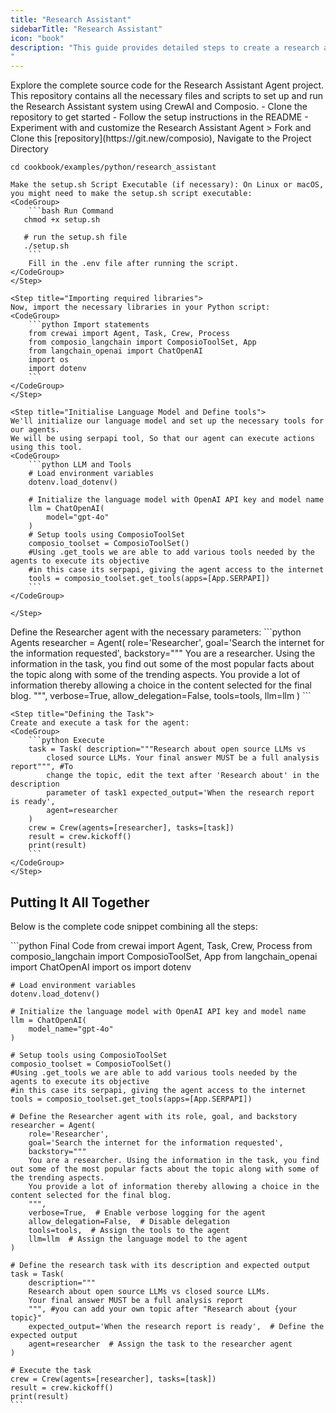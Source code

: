 ```yaml
---
title: "Research Assistant"
sidebarTitle: "Research Assistant"
icon: "book"
description: "This guide provides detailed steps to create a research assistant agent that leverages CrewAI, Composio, and ChatGPT to perform web searches and compile research reports. Ensure you have Python 3.8 or higher installed.
"
---
```

<Card title="Research Assistant Agent GitHub Repository" icon="github" href="https://www.github.com/ComposioHQ/composio/blob/master/python/examples/research_assistant/">
  Explore the complete source code for the Research Assistant Agent project. This repository contains all the necessary files and scripts to set up and run the Research Assistant system using CrewAI and Composio.
  <CardBody>
    - Clone the repository to get started
    - Follow the setup instructions in the README
    - Experiment with and customize the Research Assistant Agent
  </CardBody>
</Card>
<Steps>
    <Step title="Run the `setup.sh` file">
    > Fork and Clone this [repository](https://git.new/composio), Navigate to the Project Directory 
   
   `cd cookbook/examples/python/research_assistant`

    Make the setup.sh Script Executable (if necessary): On Linux or macOS, you might need to make the setup.sh script executable:
    <CodeGroup>
        ```bash Run Command
       chmod +x setup.sh

       # run the setup.sh file
       ./setup.sh
        ```
        Fill in the .env file after running the script.
    </CodeGroup>
    </Step>

    <Step title="Importing required libraries">
    Now, import the necessary libraries in your Python script:
    <CodeGroup>
        ```python Import statements
        from crewai import Agent, Task, Crew, Process
        from composio_langchain import ComposioToolSet, App
        from langchain_openai import ChatOpenAI
        import os
        import dotenv
        ```
    </CodeGroup>
    </Step>

    <Step title="Initialise Language Model and Define tools">
    We'll initialize our language model and set up the necessary tools for our agents.
    We will be using serpapi tool, So that our agent can execute actions using this tool.    
    <CodeGroup>
        ```python LLM and Tools 
        # Load environment variables
        dotenv.load_dotenv()

        # Initialize the language model with OpenAI API key and model name
        llm = ChatOpenAI(
            model="gpt-4o"
        )
        # Setup tools using ComposioToolSet
        composio_toolset = ComposioToolSet()
        #Using .get_tools we are able to add various tools needed by the agents to execute its objective
        #in this case its serpapi, giving the agent access to the internet
        tools = composio_toolset.get_tools(apps=[App.SERPAPI])
        ```
    </CodeGroup>

    </Step>

   <Step title="Defining the Agent">
   Define the Researcher agent with the necessary parameters:
   <CodeGroup>
       ```python Agents
        researcher = Agent(
            role='Researcher',
            goal='Search the internet for the information requested',
            backstory="""
            You are a researcher. Using the information in the task, you find out some of the most popular facts about the topic along with some of the trending aspects.
            You provide a lot of information thereby allowing a choice in the content selected for the final blog.
            """,
            verbose=True,
            allow_delegation=False,
            tools=tools,
            llm=llm
        )
       ```

   </CodeGroup>
   </Step>

    <Step title="Defining the Task">
    Create and execute a task for the agent:
    <CodeGroup>
        ```python Execute
        task = Task( description="""Research about open source LLMs vs
            closed source LLMs. Your final answer MUST be a full analysis report""", #To
            change the topic, edit the text after 'Research about' in the description
            parameter of task1 expected_output='When the research report is ready',
            agent=researcher
        )
        crew = Crew(agents=[researcher], tasks=[task])
        result = crew.kickoff()
        print(result)
        ```
    </CodeGroup>
    </Step>

</Steps>

## Putting It All Together

Below is the complete code snippet combining all the steps:

<CodeGroup>
    ```python Final Code
    from crewai import Agent, Task, Crew, Process
    from composio_langchain import ComposioToolSet, App
    from langchain_openai import ChatOpenAI
    import os
    import dotenv

    # Load environment variables
    dotenv.load_dotenv()

    # Initialize the language model with OpenAI API key and model name
    llm = ChatOpenAI(
        model_name="gpt-4o"
    )

    # Setup tools using ComposioToolSet
    composio_toolset = ComposioToolSet()
    #Using .get_tools we are able to add various tools needed by the agents to execute its objective
    #in this case its serpapi, giving the agent access to the internet
    tools = composio_toolset.get_tools(apps=[App.SERPAPI])

    # Define the Researcher agent with its role, goal, and backstory
    researcher = Agent(
        role='Researcher',
        goal='Search the internet for the information requested',
        backstory="""
        You are a researcher. Using the information in the task, you find out some of the most popular facts about the topic along with some of the trending aspects.
        You provide a lot of information thereby allowing a choice in the content selected for the final blog.
        """,
        verbose=True,  # Enable verbose logging for the agent
        allow_delegation=False,  # Disable delegation
        tools=tools,  # Assign the tools to the agent
        llm=llm  # Assign the language model to the agent
    )

    # Define the research task with its description and expected output
    task = Task(
        description="""
        Research about open source LLMs vs closed source LLMs.
        Your final answer MUST be a full analysis report
        """, #you can add your own topic after "Research about {your topic}"
        expected_output='When the research report is ready',  # Define the expected output
        agent=researcher  # Assign the task to the researcher agent
    )

    # Execute the task
    crew = Crew(agents=[researcher], tasks=[task])
    result = crew.kickoff()
    print(result)
    ```

</CodeGroup>

